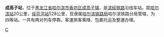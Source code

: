 {{Infobox China railway station 
|车站名称 = 成高子站
|车站名称拼音 = Chenggaozi
|电报码 = CZB
|拼音码 = CGZ
|车站位置 = [[黑龙江省|黑龙江省]][[哈尔滨市|哈尔滨市]][[香坊区|香坊区]]
|线路 = [[滨绥铁路|滨绥铁路]]
|车站等级 = 四等站
}}

'''成高子站'''，位于[[黑龙江省|黑龙江省]][[哈尔滨市|哈尔滨市]][[香坊区|香坊区]][[成高子镇|成高子镇]]，是[[滨绥铁路|滨绥铁路]]沿线车站。距[[哈尔滨站|哈尔滨站]]20公里，[[绥芬河站|绥芬河站]]528公里，现隶属[[哈尔滨铁路局|哈尔滨铁路局]]哈尔滨铁路分局管辖，为四等站。一共有两对列车停靠。客運旅客乘降、包裹托运及整運办理。

{{China-rail-stub}}
{{滨绥铁路}}
{{成宾铁路}}

[[Category:哈尔滨市铁路车站|C]]